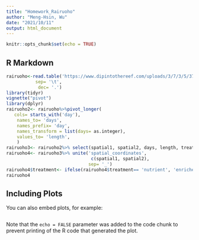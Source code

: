 ```yaml
---
title: "Homework_Rairuoho"
author: "Meng-Hsin, Wu"
date: "2021/10/11"
output: html_document
---
```


```r
knitr::opts_chunk$set(echo = TRUE)
```

## R Markdown



```r
rairuoho<-read.table('https://www.dipintothereef.com/uploads/3/7/3/5/37359245/rairuoho.txt', header= T,
           sep= '\t',
            dec= '.')
library(tidyr)
vignette("pivot")
library(dplyr)
rairuoho2<- rairuoho%>%pivot_longer(
   cols= starts_with('day'),
    names_to= 'days',
    names_prefix= 'day',
    names_transform = list(days= as.integer),
    values_to= 'length',
    )
rairuoho3<- rairuoho2%>% select(spatial1, spatial2, days, length, treatment)
rairuoho4<- rairuoho3%>% unite('spatial_coordinates',
                                c(spatial1, spatial2),
                               sep= '_')
rairuoho4$treatment<- ifelse(rairuoho4$treatment== 'nutrient', 'enriched', 'water')
rairuoho4
```

## Including Plots

You can also embed plots, for example:

```r

```

Note that the `echo = FALSE` parameter was added to the code chunk to prevent printing of the R code that generated the plot.
